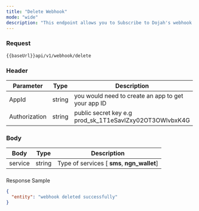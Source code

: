 ```yaml
---
title: "Delete Webhook"
mode: "wide"
description: "This endpoint allows you to Subscribe to Dojah's webhook service"
---
```




### Request

[](https://api-docs.dojah.io/docs/subscribe-to-services#request)

```text [DELETE]
{{baseUrl}}api/v1/webhook/delete
```

### Header

[](https://api-docs.dojah.io/docs/subscribe-to-services#header)

| Parameter | Type | Description |
| --- | --- | --- |
| AppId | string | you would need to create an app to get your app ID |
| Authorization | string | public secret key e.g prod\_sk\_1T1eSavlZxy02OT3OWlvbxK4G |

### Body

[](https://api-docs.dojah.io/docs/subscribe-to-services#body)

| Body | Type | Description |
| --- | --- | --- |
| service | string | Type of services \[ **sms**, **ngn\_wallet**\] |

### 

Response Sample

[](https://api-docs.dojah.io/docs/subscribe-to-services#response-sample)

```json Response
{
  "entity": "webhook deleted successfully"
}
```